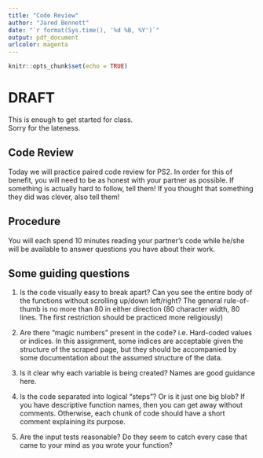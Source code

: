 ```yaml
---
title: "Code Review"
author: "Jared Bennett"
date: "`r format(Sys.time(), '%d %B, %Y')`"
output: pdf_document
urlcolor: magenta
---
```


```r
knitr::opts_chunk$set(echo = TRUE)
```

# DRAFT

This is enough to get started for class.  
Sorry for the lateness.



## Code Review

Today we will practice paired code review for PS2.  In order for this of benefit, you will need to be as honest with your partner as possible.  If something is actually hard to follow, tell them!  If you thought that something they did was clever, also tell them!

## Procedure
You will each spend 10 minutes reading your partner's code while he/she will be available to answer questions you have about their work.

## Some guiding questions

1.  Is the code visually easy to break apart?  Can you see the entire body of the functions without scrolling up/down left/right?  The general rule-of-thumb is no more than 80 in either direction (80 character width, 80 lines.  The first restriction should be practiced more religiously)

2.  Are there "magic numbers" present in the code?  i.e. Hard-coded values or indices.  In this assignment, some indices are acceptable given the structure of the scraped page, but they should be accompanied by some documentation about the assumed structure of the data.

3.  Is it clear why each variable is being created?  Names are good guidance here.

4.  Is the code separated into logical "steps"?  Or is it just one big blob?  If you have descriptive function names, then you can get away without comments.  Otherwise, each chunk of code should have a short comment explaining its purpose.

5.  Are the input tests reasonable?  Do they seem to catch every case that came to your mind as you wrote your function?